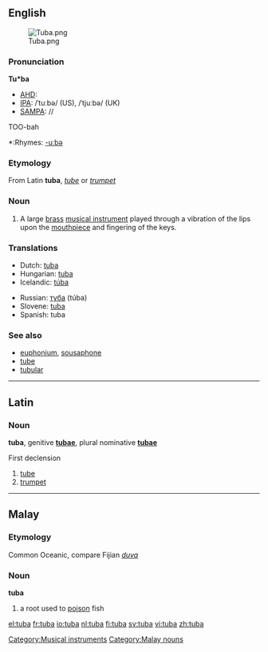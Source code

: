 {{wikipedia}}
==English==
[[Image:Tuba.png|thumb]]
===Pronunciation===
'''Tu*ba'''
*[[AHD]]:
*[[IPA]]: /ˈtuːbə/ (US), /ˈtjuːbə/ (UK)
*[[SAMPA]]: //
TOO-bah
*:Rhymes: [[Rhymes:English:-uːbə|-uːbə]]

===Etymology===
From Latin '''tuba''', ''[[tube]]'' or ''[[trumpet]]''

===Noun===
{{en-noun}}

# A large [[brass]] [[musical instrument]] played through a vibration of the lips upon the [[mouthpiece]] and fingering of the keys.

===Translations===
{{top}}
*Dutch: [[#Dutch|tuba]] {{m}}
*Hungarian: [[#Hungarian|tuba]]
*Icelandic: [[túba]] {{f}}
{{mid}}
*Russian: [[туба]] (túba) {{f}}
*Slovene: [[tuba]] {{f}}
*Spanish: tuba {{f}}
{{bottom}}

===See also===
* [[euphonium]], [[sousaphone]]
* [[tube]]
* [[tubular]]

----

==Latin==
===Noun===
'''tuba''', genitive '''[[tubae]]''', plural nominative '''[[tubae]]'''

First declension

# [[tube]]
# [[trumpet]]

----

==Malay==
===Etymology===
Common Oceanic, compare Fijian ''[[duva]]''
===Noun===
'''tuba'''

# a root used to [[poison]] fish

[[Category:Musical instruments]]
[[Category:Malay nouns]]

[[el:tuba]]
[[fr:tuba]]
[[io:tuba]]
[[nl:tuba]]
[[fi:tuba]]
[[sv:tuba]]
[[vi:tuba]]
[[zh:tuba]]